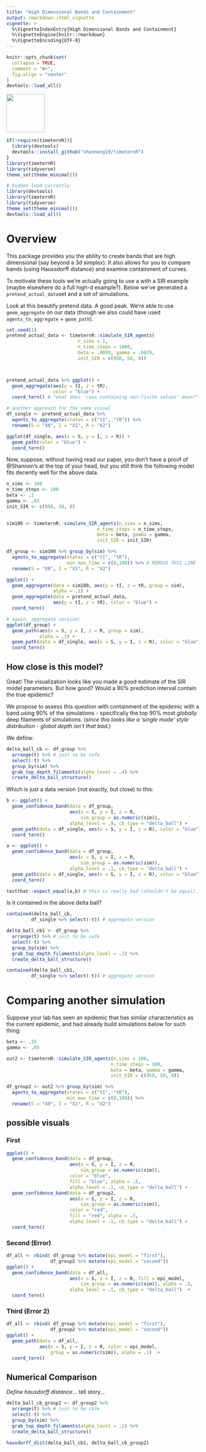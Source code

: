 ```yaml
---
title: "High Dimensional Bands and Containment"
output: rmarkdown::html_vignette
vignette: >
  %\VignetteIndexEntry{High Dimensional Bands and Containment}
  %\VignetteEngine{knitr::rmarkdown}
  %\VignetteEncoding{UTF-8}
---
```


```r
knitr::opts_chunk$set(
  collapse = TRUE,
  comment = "#>",
  fig.align = "center"
)
devtools::load_all()
```

<left>
![](../man/figures/logo.png){width=100px}

```r
if(!require(timeternR)){
  library(devtools)
  devtools::install_github("shannong19/timeternR")
}
library(timeternR)
library(tidyverse)
theme_set(theme_minimal())
```

```r
# hidden load currently
library(devtools)
library(timeternR)
library(tidyverse)
theme_set(theme_minimal())
devtools::load_all()
```

# Overview

This package provides you the ability to create bands that are high dimensional (say beyond a 3d simplex). It also allows for you to compare bands (using Haussdorff distance) and examine containment of curves.

To  motivate these tools we're actually going to use a with a SIR example (maybe elsewhere do a full high-d example?). Below we've generated a `pretend_actual_data`set and a set of simulations. 

Look at this beautify pretend data. A good peak. We're able to use `geom_aggregate` on our data (though we also could have used `agents_to_aggregate` + `geom_path`).

```r
set.seed(1)
pretend_actual_data <- timeternR::simulate_SIR_agents(
                          n_sims = 1,
                          n_time_steps = 1000,
                          beta = .0099, gamma = .0029,
                          init_SIR = c(950, 50, 0))



pretend_actual_data %>% ggplot() +
  geom_aggregate(aes(y = tI, z = tR),
                 color = "blue") +
  coord_tern() # "what does 'rows containing non-finite values' mean?"
```
```r
# another approach for the same visual
df_single <- pretend_actual_data %>% 
  agents_to_aggregate(states = c("tI", "tR")) %>%
  rename(S = "X0", I = "X1", R = "X2") 
```
```r
ggplot(df_single, aes(x = S, y = I, z = R)) +
  geom_path(color = "blue") +
  coord_tern()
```

Now, suppose, without having read our paper, you don't have a proof of \@Shannon's at the top of your head, but you still think the following model fits decently well for the above data.

```r
n_sims <- 100 
n_time_steps <- 100
beta <- .1
gamma <- .03
init_SIR <- c(950, 50, 0)

    
sim100 <- timeternR::simulate_SIR_agents(n_sims = n_sims,
                                 n_time_steps = n_time_steps,
                                 beta = beta, gamma = gamma,
                                 init_SIR = init_SIR)

df_group <- sim100 %>% group_by(sim) %>% 
  agents_to_aggregate(states = c("tI", "tR"), 
                      min_max_time = c(0,100)) %>% # REMOVE THIS LINE
  rename(S = "X0", I = "X1", R = "X2") 
```


```r
ggplot() +
  geom_aggregate(data = sim100, aes(y = tI, z = tR, group = sim),
                 alpha = .1) +
  geom_aggregate(data = pretend_actual_data,
                 aes(y = tI, z = tR), color = "blue") +
  coord_tern()
```

```r
# again, aggregate version:
ggplot(df_group) +
  geom_path(aes(x = S, y = I, z = R, group = sim),
            alpha = .1) +
  geom_path(data = df_single, aes(x = S, y = I, z = R), color = "blue") +
  coord_tern()
```

## How close is this model? 

Great! The visualization looks like you made a good estimate of the SIR model parameters. But how good? Would a 90\% prediction interval contain the true epidemic?

We propose to assess this question with containment of the epidemic with a band using 90\% of the simulations - specifically the top 90\% most *globally* deep filaments of simulations. (*since this looks like a 'single mode' style distribution - global depth isn't that bad.*)

We define:
```r
delta_ball_cb <- df_group %>%
  arrange(t) %>% # just to be safe
  select(-t) %>%
  group_by(sim) %>%
  grab_top_depth_filaments(alpha_level = .4) %>%
  create_delta_ball_structure()
```

Which is just a data version (not exactly, but close) to this:
```r
b <- ggplot() +
  geom_confidence_band(data = df_group, 
                       aes(x = S, y = I, z = R, 
                           sim_group = as.numeric(sim)),
                       alpha_level = .9, cb_type = "delta_ball") +
  geom_path(data = df_single, aes(x = S, y = I, z = R), color = "blue") +
  coord_tern()
```

```r
a <- ggplot() +
  geom_confidence_band(data = df_group, 
                       aes(x = S, y = I, z = R, 
                           sim_group = as.numeric(sim)),
                       alpha_level = .1, cb_type = "delta_ball") +
  geom_path(data = df_single, aes(x = S, y = I, z = R), color = "blue") +
  coord_tern()

testthat::expect_equal(a,b) # this is really bad (shouldn't be equal)...
```


Is it contained in the above delta ball?

```r
contained(delta_ball_cb, 
         df_single %>% select(-t)) # aggregate version
```
```r
delta_ball_cb1 <- df_group %>%
  arrange(t) %>% # just to be safe
  select(-t) %>%
  group_by(sim) %>%
  grab_top_depth_filaments(alpha_level = .1) %>%
  create_delta_ball_structure()
```

```r
contained(delta_ball_cb1, 
         df_single %>% select(-t)) # aggregate version
```

# Comparing another simulation

Suppose your lab has seen an epidemic that has similar characteristics as the current epidemic, and had already build simulations below for such thing:

```r
beta <- .15
gamma <- .05

out2 <- timeternR::simulate_SIR_agents(n_sims = 100,
                                      n_time_steps = 100,
                                      beta = beta, gamma = gamma,
                                      init_SIR = c(950, 50, 0))

df_group2 <- out2 %>% group_by(sim) %>% 
  agents_to_aggregate(states = c("tI", "tR"),
                      min_max_time = c(0,100)) %>%
  rename(S = "X0", I = "X1", R = "X2")
```

## possible visuals {.tabset}

### First
```r
ggplot() +
  geom_confidence_band(data = df_group, 
                       aes(x = S, y = I, z = R, 
                           sim_group = as.numeric(sim)),
                       color = "blue",
                       fill = "blue", alpha = .5,
                       alpha_level = .1, cb_type = "delta_ball") +
  geom_confidence_band(data = df_group2, 
                       aes(x = S, y = I, z = R, 
                           sim_group = as.numeric(sim)),
                       color = "red",
                       fill = "red", alpha = .5,
                       alpha_level = .1, cb_type = "delta_ball") +
  coord_tern()
```
### Second (Error)
```r
df_all <- rbind( df_group %>% mutate(epi_model = "first"),
                df_group2 %>% mutate(epi_model = "second"))
ggplot() +
  geom_confidence_band(data = df_all, 
                       aes(x = S, y = I, z = R, fill = epi_model,
                           sim_group = as.numeric(sim)), alpha = .5,
                       alpha_level = .1, cb_type = "delta_ball")  +
  coord_tern()
```
### Third (Error 2)
```r
df_all <- rbind( df_group %>% mutate(epi_model = "first"),
                df_group2 %>% mutate(epi_model = "second"))
ggplot() +
  geom_path(data = df_all, 
            aes(x = S, y = I, z = R, color = epi_model,
                group = as.numeric(sim)), alpha = .1)  +
  coord_tern()
```

## Numerical Comparison

*Define hausdorff distance*... tell story...

```r
delta_ball_cb_group2 <- df_group2 %>%
  arrange(t) %>% # just to be safe
  select(-t) %>%
  group_by(sim) %>%
  grab_top_depth_filaments(alpha_level = .1) %>%
  create_delta_ball_structure()
```


```r
hausdorff_dist(delta_ball_cb1, delta_ball_cb_group2)
```

